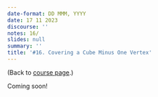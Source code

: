 ```yaml
---
date-format: DD MMM, YYYY
date: 17 11 2023
discourse: ''
notes: 16/
slides: null
summary: ''
title: '#16. Covering a Cube Minus One Vertex'
---
```


(Back to [course page](../).)

Coming soon!
